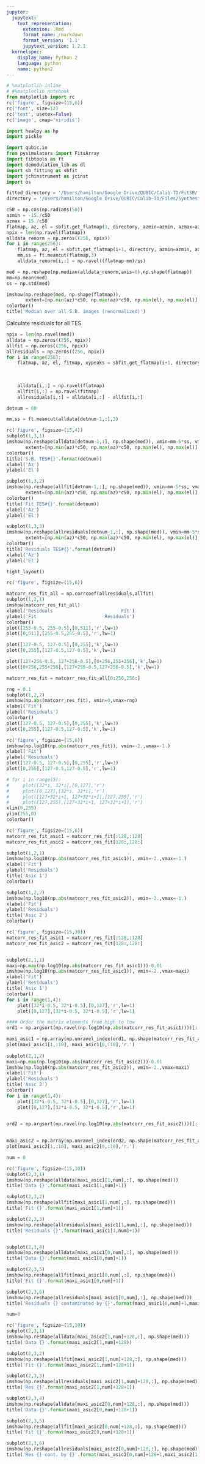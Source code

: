 ```yaml
---
jupyter:
  jupytext:
    text_representation:
      extension: .Rmd
      format_name: rmarkdown
      format_version: '1.1'
      jupytext_version: 1.2.1
  kernelspec:
    display_name: Python 2
    language: python
    name: python2
---
```


```python
# %matplotlib inline
# #%matplotlib notebook
from matplotlib import rc
rc('figure', figsize=(15,6))
rc('font', size=12)
rc('text', usetex=False)
rc('image', cmap='viridis')

import healpy as hp
import pickle

import qubic.io
from pysimulators import FitsArray
import fibtools as ft
import demodulation_lib as dl
import sb_fitting as sbfit
import jchinstrument as jcinst
import os


```

```python
fitted_directory = '/Users/hamilton/Google Drive/QUBIC/Calib-TD/FitSB/'
directory = '/Users/hamilton/Google Drive/QUBIC/Calib-TD/Files/Synthesized Beams/Synthesized_Beams_Files/150GHz-2019-04-06/'
```

```python
c50 = np.cos(np.radians(50))
azmin = -15./c50
azmax = 15./c50
flatmap, az, el = sbfit.get_flatmap(1, directory, azmin=azmin, azmax=azmax)
npix = len(np.ravel(flatmap))
alldata_renorm = np.zeros((256, npix))
for i in range(256):
    flatmap, az, el = sbfit.get_flatmap(i+1, directory, azmin=azmin, azmax=azmax)
    mm,ss = ft.meancut(flatmap,3)
    alldata_renorm[i,:] = np.ravel((flatmap-mm)/ss)  

med = np.reshape(np.median(alldata_renorm,axis=0),np.shape(flatmap))
mm=np.mean(med)
ss = np.std(med)

imshow(np.reshape(med, np.shape(flatmap)),
       extent=[np.min(az)*c50, np.max(az)*c50, np.min(el), np.max(el)], aspect='equal')
colorbar()
title('Median over all S.B. images (renormalized)')
```

Calculate residuals for all TES

```python
npix = len(np.ravel(med))
alldata = np.zeros((256, npix))
allfit = np.zeros((256, npix))
allresiduals = np.zeros((256, npix))
for i in range(256):
    flatmap, az, el, fitmap, xypeaks = sbfit.get_flatmap(i+1, directory, 
                                                                              azmin=azmin, azmax=azmax,
                                                                             remove=med, 
                                                                              fitted_directory=fitted_directory)
    alldata[i,:] = np.ravel(flatmap)
    allfit[i,:] = np.ravel(fitmap)
    allresiduals[i,:] = alldata[i,:] - allfit[i,:]
```

```python
detnum = 60

mm,ss = ft.meancut(alldata[detnum-1,:],3)

rc('figure', figsize=(15,4))
subplot(1,3,1)
imshow(np.reshape(alldata[detnum-1,:], np.shape(med)), vmin=mm-5*ss, vmax=mm+5*ss,
       extent=[np.min(az)*c50, np.max(az)*c50, np.min(el), np.max(el)], aspect='equal')
colorbar()
title('S.B. TES#{}'.format(detnum))
xlabel('Az')
ylabel('El')

subplot(1,3,2)
imshow(np.reshape(allfit[detnum-1,:], np.shape(med)), vmin=mm-5*ss, vmax=mm+5*ss,
       extent=[np.min(az)*c50, np.max(az)*c50, np.min(el), np.max(el)], aspect='equal')
colorbar()
title('Fit TES#{}'.format(detnum))
xlabel('Az')
ylabel('El')

subplot(1,3,3)
imshow(np.reshape(allresiduals[detnum-1,:], np.shape(med)), vmin=mm-5*ss, vmax=mm+5*ss,
       extent=[np.min(az)*c50, np.max(az)*c50, np.min(el), np.max(el)], aspect='equal')
colorbar()
title('Residuals TES#{}'.format(detnum))
xlabel('Az')
ylabel('El')

tight_layout()

```

```python
rc('figure', figsize=(15,6))

matcorr_res_fit_all = np.corrcoef(allresiduals,allfit)
subplot(1,2,1)
imshow(matcorr_res_fit_all)
xlabel('Residuals                         Fit')
ylabel('Fit                         Residuals')
colorbar()
plot([255-0.5, 255-0.5],[0,511],'r',lw=1)
plot([0,511],[255-0.5,255-0.5],'r',lw=1)

plot([127-0.5, 127-0.5],[0,255],'k',lw=1)
plot([0,255],[127-0.5,127-0.5],'k',lw=1)

plot([127+256-0.5, 127+256-0.5],[0+256,255+256],'k',lw=1)
plot([0+256,255+256],[127+256-0.5,127+256-0.5],'k',lw=1)

matcorr_res_fit = matcorr_res_fit_all[0:256,256:]

rng = 0.1
subplot(1,2,2)
imshow(np.abs(matcorr_res_fit), vmin=0,vmax=rng)
xlabel('Fit')
ylabel('Residuals')
colorbar()
plot([127-0.5, 127-0.5],[0,255],'k',lw=1)
plot([0,255],[127-0.5,127-0.5],'k',lw=1)

```

```python
rc('figure', figsize=(15,6))
imshow(np.log10(np.abs(matcorr_res_fit)), vmin=-2.,vmax=-1.)
xlabel('Fit')
ylabel('Residuals')
plot([127-0.5, 127-0.5],[0,255],'r',lw=1)
plot([0,255],[127-0.5,127-0.5],'r',lw=1)

# for i in range(5):
#     plot([32*i, 32*i],[0,127],'r')
#     plot([0,127],[32*i, 32*i],'r')
#     plot([127+32*i+1, 127+32*i+1],[127,255],'r')
#     plot([127,255],[127+32*i+1, 127+32*i+1],'r')
xlim(0,255)
ylim(255,0)
colorbar()
```

```python
rc('figure', figsize=(15,6))
matcorr_res_fit_asic1 = matcorr_res_fit[:128,:128]
matcorr_res_fit_asic2 = matcorr_res_fit[128:,128:]

subplot(1,2,1)
imshow(np.log10(np.abs(matcorr_res_fit_asic1)), vmin=-2.,vmax=-1.)
xlabel('Fit')
ylabel('Residuals')
title('Asic 1')
colorbar()

subplot(1,2,2)
imshow(np.log10(np.abs(matcorr_res_fit_asic2)), vmin=-2.,vmax=-1.)
xlabel('Fit')
ylabel('Residuals')
title('Asic 2')
colorbar()
```

```python
rc('figure', figsize=(15,30))
matcorr_res_fit_asic1 = matcorr_res_fit[:128,:128]
matcorr_res_fit_asic2 = matcorr_res_fit[128:,128:]


subplot(2,1,1)
maxi=np.max(np.log10(np.abs(matcorr_res_fit_asic1)))-0.01
imshow(np.log10(np.abs(matcorr_res_fit_asic1)), vmin=-2.,vmax=maxi)
xlabel('Fit')
ylabel('Residuals')
title('Asic 1')
colorbar()
for i in range(1,4):
    plot([32*i-0.5, 32*i-0.5],[0,127],'r',lw=1)
    plot([0,127],[32*i-0.5, 32*i-0.5],'r',lw=1)

#### Order the matrix elements from high to low
ord1 = np.argsort(np.ravel(np.log10(np.abs(matcorr_res_fit_asic1))))[::-1]

maxi_asic1 = np.array(np.unravel_index(ord1, np.shape(matcorr_res_fit_asic1)))
plot(maxi_asic1[1,:10], maxi_asic1[0,:10],'r.')
    
subplot(2,1,2)
maxi=np.max(np.log10(np.abs(matcorr_res_fit_asic2)))-0.01
imshow(np.log10(np.abs(matcorr_res_fit_asic2)), vmin=-2.,vmax=maxi)
xlabel('Fit')
ylabel('Residuals')
title('Asic 2')
colorbar()
for i in range(1,4):
    plot([32*i-0.5, 32*i-0.5],[0,127],'r',lw=1)
    plot([0,127],[32*i-0.5, 32*i-0.5],'r',lw=1)

    
ord2 = np.argsort(np.ravel(np.log10(np.abs(matcorr_res_fit_asic2))))[::-1]

    
maxi_asic2 = np.array(np.unravel_index(ord2, np.shape(matcorr_res_fit_asic2)))
plot(maxi_asic2[1,:10], maxi_asic2[0,:10],'r.')

```

```python
num = 0

rc('figure', figsize=(15,10))
subplot(2,3,1)
imshow(np.reshape(alldata[maxi_asic1[1,num],:], np.shape(med)))
title('Data {}'.format(maxi_asic1[1,num]+1))

subplot(2,3,2)
imshow(np.reshape(allfit[maxi_asic1[1,num],:], np.shape(med)))
title('Fit {}'.format(maxi_asic1[1,num]+1))

subplot(2,3,3)
imshow(np.reshape(allresiduals[maxi_asic1[1,num],:], np.shape(med)))
title('Residuals {}'.format(maxi_asic1[1,num]+1))


subplot(2,3,4)
imshow(np.reshape(alldata[maxi_asic1[0,num],:], np.shape(med)))
title('Data {}'.format(maxi_asic1[0,num]+1))

subplot(2,3,5)
imshow(np.reshape(allfit[maxi_asic1[0,num],:], np.shape(med)))
title('Fit {}'.format(maxi_asic1[0,num]+1))

subplot(2,3,6)
imshow(np.reshape(allresiduals[maxi_asic1[0,num],:], np.shape(med)))
title('Residuals {} contaminated by {}'.format(maxi_asic1[0,num]+1,maxi_asic1[1,num]+1))

```

```python
num=0

rc('figure', figsize=(15,10))
subplot(2,3,1)
imshow(np.reshape(alldata[maxi_asic2[1,num]+128,:], np.shape(med)))
title('Data {}'.format(maxi_asic2[1,num]+128))

subplot(2,3,2)
imshow(np.reshape(allfit[maxi_asic2[1,num]+128,:], np.shape(med)))
title('Fit {}'.format(maxi_asic2[1,num]+128+1))

subplot(2,3,3)
imshow(np.reshape(allresiduals[maxi_asic2[1,num]+128,:], np.shape(med)))
title('Res {}'.format(maxi_asic2[1,num]+128+1))

subplot(2,3,4)
imshow(np.reshape(alldata[maxi_asic2[0,num]+128,:], np.shape(med)))
title('Data {}'.format(maxi_asic2[0,num]+128+1))

subplot(2,3,5)
imshow(np.reshape(allfit[maxi_asic2[0,num]+128,:], np.shape(med)))
title('Fit {}'.format(maxi_asic2[0,num]+128+1))

subplot(2,3,6)
imshow(np.reshape(allresiduals[maxi_asic2[0,num]+128,:], np.shape(med)))
title('Res {} cont. by {}'.format(maxi_asic2[0,num]+128+1,maxi_asic2[1,num]+128+1))

```

```python

```
